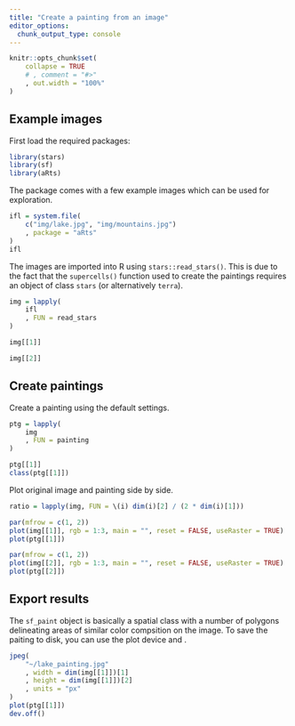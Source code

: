 ```yaml
---
title: "Create a painting from an image"
editor_options: 
  chunk_output_type: console
---
```


```r
knitr::opts_chunk$set(
    collapse = TRUE
    # , comment = "#>"
    , out.width = "100%"
)
```


## Example images

First load the required packages:

```r
library(stars)
library(sf)
library(aRts)
```

The package comes with a few example images which can be used for exploration. 

```r
ifl = system.file(
    c("img/lake.jpg", "img/mountains.jpg")
    , package = "aRts"
)
ifl
```

The images are imported into R using `stars::read_stars()`. This is due to the 
fact that the `supercells()` function used to create the paintings requires an 
object of class `stars` (or alternatively `terra`).

```r
img = lapply(
    ifl
    , FUN = read_stars
)

img[[1]]

img[[2]]
```


## Create paintings

Create a painting using the default settings.

```r
ptg = lapply(
    img
    , FUN = painting
)

ptg[[1]]
class(ptg[[1]])
```

Plot original image and painting side by side.

```r
ratio = lapply(img, FUN = \(i) dim(i)[2] / (2 * dim(i)[1]))
```

```r
par(mfrow = c(1, 2))
plot(img[[1]], rgb = 1:3, main = "", reset = FALSE, useRaster = TRUE)
plot(ptg[[1]])
```

```r
par(mfrow = c(1, 2))
plot(img[[2]], rgb = 1:3, main = "", reset = FALSE, useRaster = TRUE)
plot(ptg[[2]])
```


## Export results

The `sf_paint` object is basically a spatial class with a number of polygons 
delineating areas of similar color compsition on the image. To save the paiting 
to disk, you can use the plot device and .

```r
jpeg(
    "~/lake_painting.jpg"
    , width = dim(img[[1]])[1]
    , height = dim(img[[1]])[2]
    , units = "px"
)
plot(ptg[[1]])
dev.off()
```

